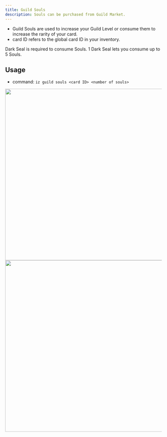 ```yaml
---
title: Guild Souls
description: Souls can be purchased from Guild Market.
---
```

- Guild Souls are used to increase your Guild Level or consume them to increase the rarity of your card.
- card ID refers to the global card ID in your inventory.

<Note>Dark Seal is required to consume Souls. 1 Dark Seal lets you consume up to 5 Souls.</Note>
## Usage
- command: `iz guild souls <card ID> <number of souls>`
<div>
<img src="../images/guild-souls.jpg" width="550" />
<img src="../images/guild-souls2.jpg" width="550" />
</div>

<CardGroup cols="3">
<Card title="Evolution" icon="thumbtack" horizontal href="/advanced/evolution" />
<Card title="Guild Upgrade" icon="thumbtack" horizontal href="guilds#how-to-level-up-guild" />
</CardGroup>